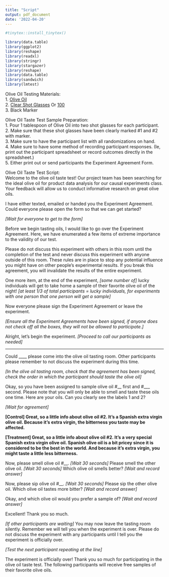 ```yaml
---
title: "Script"
output: pdf_document
date: '2022-04-20'
---
```


```r
#tinytex::install_tinytex()

library(data.table)
library(ggplot2)
library(reshape)
library(readxl)
library(stringr)
library(stargazer)
library(reshape)
library(data.table)
library(sandwich)
library(lmtest)
```

Olive Oil Testing Materials:\
  1. [Olive Oil](https://www.amazon.com/gp/product/B074H5ZKPS?almBrandId=VUZHIFdob2xlIEZvb2Rz&fpw=alm)\
  2. [Clear Shot Glasses](https://www.amazon.com/gp/product/B0821DPXXF/ref=ppx_yo_dt_b_asin_title_o01_s00?ie=UTF8&th=1) Or [100](https://www.amazon.com/dp/B08C3SRQ3L/ref=vp_d_pbmv4_TIER2_trans_lp_B0821DPXXF_pd?_encoding=UTF8&pd_rd_i=B08C3SRQ3L&pd_rd_w=peNSM&pf_rd_p=422aea45-f57b-4764-a849-eef933275314&pf_rd_r=DMG9R43C8489AAB677YN&pd_rd_r=d7591a12-c4a9-423e-8424-cd8d05f4c7a9&pd_rd_wg=mOtLd)\
  3. Black Marker\

Olive Oil Taste Test Sample Preparation:\
1. Pour 1 tablespoon of Olive Oil into two shot glasses for each participant.\
2. Make sure that these shot glasses have been clearly marked #1 and #2 with marker.\
3. Make sure to have the participant list with all randomizations on hand.\
4. Make sure to have some method of recording participant responses. (Ie, print out the participant spreadsheet or record outcomes directly in the spreadsheet.)\
5. Either print out or send participants the Experiment Agreement Form.\

Olive Oil Taste Test Script:\
Welcome to the olive oil taste test! Our project team has been searching for the ideal olive oil for product data analysis for our causal experiments class. Your feedback will allow us to conduct informative research on great olive oils. 

I have either texted, emailed or handed you the Experiment Agreement. Could everyone please open the form so that we can get started? 

*[Wait for everyone to get to the form]*

Before we begin tasting oils, I would like to go over the Experiment Agreement. Here, we have enumerated a few items of extreme importance to the validity of our test. 

Please do not discuss this experiment with others in this room until the completion of the test and never discuss this experiment with anyone outside of this room. These rules are in place to stop any potential influence you might have on other people’s experimental results. If you break this agreement, you will invalidate the results of the entire experiment.

One more item, at the end of the experiment, *[some number of]* lucky individuals will get to take home a sample of their favorite olive oil of the night! *[at least 1/3 of total participants = lucky individuals, for experiments with one person that one person will get a sample]*

Now everyone please sign the Experiment Agreement or leave the experiment. 

*[Ensure all the Experiment Agreements have been signed, if anyone does not check off all the boxes, they will not be allowed to participate.]*

Alright, let’s begin the experiment. 
*[Proceed to call our participants as needed]*

***
Could ____ please come into the olive oil tasting room. Other participants please remember to not discuss the experiment during this time. 

*[In the olive oil tasting room, check that the agreement has been signed, check the order in which the participant should taste the olive oil]*

Okay, so you have been assigned to sample olive oil #__ first and #___ second. Please note that you will only be able to smell and taste these oils one time. Here are your oils. Can you clearly see the labels 1 and 2?

*[Wait for agreement]*\

**[Control] Great, so a little info about olive oil #2. It’s a Spanish extra virgin olive oil. Because it’s extra virgin, the bitterness you taste may be affected.**\

**[Treatment] Great, so a little info about olive oil #2. It’s a very special Spanish extra virgin olive oil. Spanish olive oil is a bit pricey since it is considered to be the best in the world.  And because it’s extra virgin, you might taste a little less bitterness.**\

Now, please smell  olive oil #__. *[Wait 30 seconds]*
Please smell the other olive oil. *[Wait 30 seconds]*
Which olive oil smells better? *[Wait and record answer]*

Now, please sip olive oil #__. *[Wait 30 seconds]*
Please sip the other olive oil. 
Which olive oil tastes more bitter? *[Wait and record answer]*

Okay, and which olive oil would you prefer a sample of? *[Wait and record answer]*

Excellent! Thank you so much.

*[If other participants are waiting]*
You may now leave the tasting room silently. Remember we will tell you when the experiment is over. Please do not discuss the experiment with any participants until I tell you the experiment is officially over.

*[Test the next participant  repeating at the line]*

The experiment is officially over! Thank you so much for participating in the olive oil taste test. The following participants will receive free samples of their favorite olive oils.

